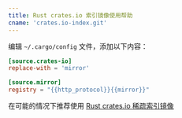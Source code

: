 ```yaml
---
title: Rust crates.io 索引镜像使用帮助
cname: 'crates.io-index.git'
---
```


编辑 `~/.cargo/config` 文件，添加以下内容：

<CodeBlock>

```toml
[source.crates-io]
replace-with = 'mirror'

[source.mirror]
registry = "{{http_protocol}}{{mirror}}"
```

</CodeBlock>

在可能的情况下推荐使用 [Rust crates.io 稀疏索引镜像](/crates.io-index/)
